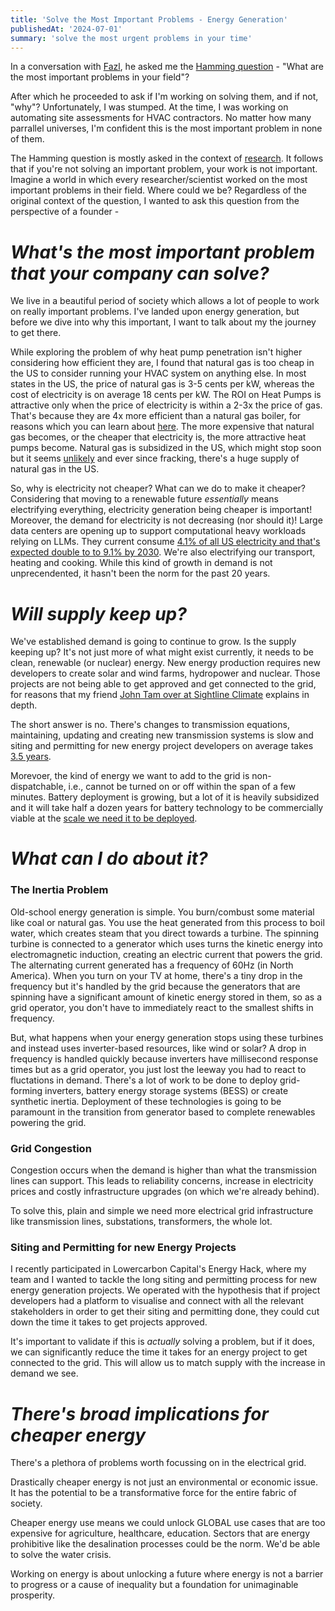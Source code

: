 ```yaml
---
title: 'Solve the Most Important Problems - Energy Generation'
publishedAt: '2024-07-01'
summary: 'solve the most urgent problems in your time'
---
```


In a conversation with [Fazl](https://x.com/FazlBarez), he asked me the [Hamming question](https://vkrakovna.wordpress.com/2015/05/17/hamming-questions-and-bottlenecks/) - "What are the most important problems in your field"? 

After which he proceeded to ask if I'm working on solving them, and if not, "why"? Unfortunately, I was stumped. At the time, I was working on automating site assessments for HVAC contractors. No matter how many parrallel universes, I'm confident this is the most important problem in none of them.

The Hamming question is mostly asked in the context of [research](https://fs.blog/great-talks/richard-hamming-your-research/). It follows that if you're not solving an important problem, your work is not important. Imagine a world in which every researcher/scientist worked on the most important problems in their field. Where could we be? Regardless of the original context of the question, I wanted to ask this question from the perspective of a founder - 

# *What's the most important problem that your company can solve?*

We live in a beautiful period of society which allows a lot of people to work on really important problems. I've landed upon energy generation, but before we dive into why this important, I want to talk about my the journey to get there.

While exploring the problem of why heat pump penetration isn't higher considering how efficient they are, I found that natural gas is too cheap in the US to consider running your HVAC system on anything else. In most states in the US, the price of natural gas is 3-5 cents per kW, whereas the cost of electricity is on average 18 cents per kW. The ROI on Heat Pumps is attractive only when the price of electricity is within a 2-3x the price of gas. That's because they are 4x more efficient than a natural gas boiler, for reasons which you can learn about [here](https://www.iea.org/reports/the-future-of-heat-pumps/how-a-heat-pump-works). The more expensive that natural gas becomes, or the cheaper that electricity is, the more attractive heat pumps become. Natural gas is subsidized in the US, which might stop soon but it seems [unlikely](https://www.nytimes.com/2024/03/15/climate/tax-breaks-oil-gas-us.html) and ever since fracking, there's a huge supply of natural gas in the US. 

So, why is electricity not cheaper? What can we do to make it cheaper? Considering that moving to a renewable future *essentially* means electrifying everything, electricity generation being cheaper is important! Moreover, the demand for electricity is not decreasing (nor should it)! Large data centers are opening up to support computational heavy workloads relying on LLMs. They current consume [4.1% of all US electricity and that's expected double to to 9.1% by 2030](https://carboncredits.com/us-data-centers-power-requirement-will-double-by-2030/). We're also electrifying our transport, heating and cooking. While this kind of growth in demand is not unprecendented, it hasn't been the norm for the past 20 years.

# *Will supply keep up?*

We've established demand is going to continue to grow. Is the supply keeping up? It's not just more of what might exist currently, it needs to be clean, renewable (or nuclear) energy. New energy production requires new developers to create solar and wind farms, hydropower and nuclear. Those projects are not being able to get approved and get connected to the grid, for reasons that my friend [John Tam over at Sightline Climate](https://www.ctvc.co/getting-in-line-with-interconnection/) explains in depth. 

The short answer is no. There's changes to transmission equations, maintaining, updating and creating new transmission systems is slow and siting and permitting for new energy project developers on average takes [3.5 years](https://www.brookings.edu/articles/how-does-permitting-for-clean-energy-infrastructure-work/). 


Morevoer, the kind of energy we want to add to the grid is non-dispatchable, i.e., cannot be turned on or off within the span of a few minutes. Battery deployment is growing, but a lot of it is heavily subsidized and it will take half a dozen years for battery technology to be commercially viable at the [scale we need it to be deployed](https://www.utilitydive.com/spons/ira-sets-the-stage-for-us-energy-storage-to-thrive/635665/).

# *What can I do about it?*

### The Inertia Problem

Old-school energy generation is simple. You burn/combust some material like coal or natural gas. You use the heat generated from this process to boil water, which creates steam that you direct towards a turbine. The spinning turbine is connected to a generator which uses turns the kinetic energy into electromagnetic induction, creating an electric current that powers the grid. The alternating current generated has a frequency of 60Hz (in North America). When you turn on your TV at home, there's a tiny drop in the frequency but it's handled by the grid because the generators that are spinning have a significant amount of kinetic energy stored in them, so as a grid operator, you don't have to immediately react to the smallest shifts in frequency. 

But, what happens when your energy generation stops using these turbines and instead uses inverter-based resources, like wind or solar? A drop in frequency is handled quickly because inverters have millisecond response times but as a grid operator, you just lost the leeway you had to react to fluctations in demand. There's a lot of work to be done to deploy grid-forming inverters, battery energy storage systems (BESS) or create synthetic inertia. Deployment of these technologies is going to be paramount in the transition from generator based to complete renewables powering the grid. 

### Grid Congestion

Congestion occurs when the demand is higher than what the transmission lines can support. This leads to reliability concerns, increase in electricity prices and costly infrastructure upgrades (on which we're already behind). 

To solve this, plain and simple we need more electrical grid infrastructure like transmission lines, substations, transformers, the whole lot.

### Siting and Permitting for new Energy Projects

I recently participated in Lowercarbon Capital's Energy Hack, where my team and I wanted to tackle the long siting and permitting process for new energy generation projects. We operated with the hypothesis that if project developers had a platform to visualise and connect with all the relevant stakeholders in order to get their siting and permitting done, they could cut down the time it takes to get projects approved. 

It's important to validate if this is *actually* solving a problem, but if it does, we can significantly reduce the time it takes for an energy project to get connected to the grid. This will allow us to match supply with the increase in demand we see.


# *There's broad implications for cheaper energy*

There's a plethora of problems worth focussing on in the electrical grid.

Drastically cheaper energy is not just an environmental or economic issue. It has the potential to be a transformative force for the entire fabric of society. 

Cheaper energy use means we could unlock GLOBAL use cases that are too expensive for agriculture, healthcare, education. Sectors that are energy prohibitive like the desalination processes could be the norm. We'd be able to solve the water crisis.

Working on energy is about unlocking a future where energy is not a barrier to progress or a cause of inequality but a foundation for unimaginable prosperity.